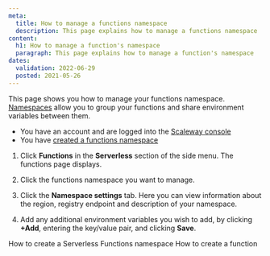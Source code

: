 ```yaml
---
meta:
  title: How to manage a functions namespace
  description: This page explains how to manage a functions namespace
content:
  h1: How to manage a function's namespace
  paragraph: This page explains how to manage a function's namespace
dates:
  validation: 2022-06-29
  posted: 2021-05-26
---
```


This page shows you how to manage your functions namespace. [Namespaces](/compute/functions/concepts/#namespace) allow you to group your functions and share environment variables between them.

<Message type="requirement">

  - You have an account and are logged into the [Scaleway console](https://console.scaleway.com)
  - You have [created a functions namespace](/compute/functions/how-to/create-a-functions-namespace/)

</Message>

1. Click **Functions** in the **Serverless** section of the side menu. The functions page displays.

2. Click the functions namespace you want to manage. 

3. Click the **Namespace settings** tab. Here you can view information about the region, registry endpoint and description of your namespace.

    <Lightbox src="scaleway-manage-func-namespace.webp" alt="" />

4. Add any additional environment variables you wish to add, by clicking **+Add**, entering the key/value pair, and clicking **Save**.

<Navigation>
  <PreviousButton to="/compute/functions/how-to/create-a-functions-namespace/">How to create a Serverless Functions namespace</PreviousButton>
  <NextButton to="/compute/functions/how-to/create-a-function/">How to create a function</NextButton>
</Navigation>
